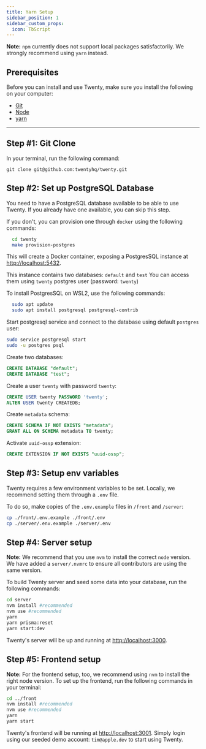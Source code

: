 ```yaml
---
title: Yarn Setup
sidebar_position: 1
sidebar_custom_props:
  icon: TbScript
---
```



**Note:** `npm` currently does not support local packages satisfactorily. We strongly recommend using `yarn` instead.

## Prerequisites

Before you can install and use Twenty, make sure you install the following on your computer:
- [Git](https://git-scm.com/book/en/v2/Getting-Started-Installing-Git)
- [Node](https://nodejs.org/en/download) 
- [yarn](https://classic.yarnpkg.com/lang/en/docs/install/) 

---

## Step #1: Git Clone

In your terminal, run the following command:

```
git clone git@github.com:twentyhq/twenty.git
```


## Step #2: Set up PostgreSQL Database
You need to have a PostgreSQL database available to be able to use Twenty. If you already have one available, you can skip this step.

If you don't, you can provision one through `docker` using the following commands:

<Tabs>
  <TabItem value="docker" label="Docker" default>

```bash
  cd twenty
  make provision-postgres
```

This will create a Docker container, exposing a PostgresSQL instance at [http://localhost:5432](http://localhost:5432).

This instance contains two databases: `default` and `test`
You can access them using `twenty` postgres user (password: `twenty`)
  </TabItem>
  <TabItem value="linux-wsl" label="Linux / Windows WSL">

To install PostgresSQL on WSL2, use the following commands:

```bash
  sudo apt update
  sudo apt install postgresql postgresql-contrib
```

Start postgresql service and connect to the database using default `postgres` user:

```bash
sudo service postgresql start
sudo -u postgres psql
```

Create two databases:

```sql
CREATE DATABASE "default";
CREATE DATABASE "test";
```

Create a user `twenty` with password `twenty`:

```sql
CREATE USER twenty PASSWORD 'twenty';
ALTER USER twenty CREATEDB;
```

Create `metadata` schema:
```sql
CREATE SCHEMA IF NOT EXISTS "metadata";
GRANT ALL ON SCHEMA metadata TO twenty;
```

Activate `uuid-ossp` extension: 
```sql
CREATE EXTENSION IF NOT EXISTS "uuid-ossp";
```
  </TabItem>
</Tabs>


## Step #3: Setup env variables

Twenty requires a few environment variables to be set. Locally, we recommend setting them through a `.env` file.

To do so, make copies of the `.env.example` files in `/front` and `/server`:
```bash
cp ./front/.env.example ./front/.env
cp ./server/.env.example ./server/.env
```

## Step #4: Server setup

**Note:** We recommend that you use `nvm` to install the correct `node` version. We have added a `server/.nvmrc` to ensure all contributors are using the same version.

To build Twenty server and seed some data into your database, run the following commands:
```bash
cd server
nvm install #recommended
nvm use #recommended 
yarn
yarn prisma:reset
yarn start:dev
```

Twenty's server will be up and running at [http://localhost:3000](http://localhost:3000).

## Step #5: Frontend setup

**Note:** For the frontend setup, too, we recommend using `nvm` to install the right node version. 
To set up the frontend, run the following commands in your terminal:

```bash
cd ../front
nvm install #recommended
nvm use #recommended 
yarn
yarn start
```

Twenty's frontend will be running at [http://localhost:3001](http://localhost:3001). Simply login using our seeded demo account: `tim@apple.dev` to start using Twenty.

